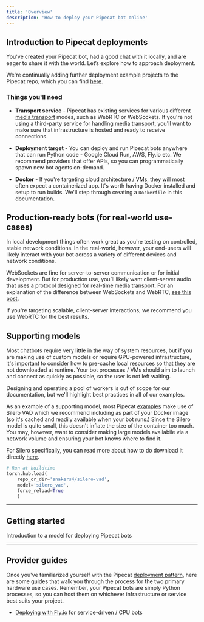 ```yaml
---
title: 'Overview'
description: 'How to deploy your Pipecat bot online'
---
```


## Introduction to Pipecat deployments

You've created your Pipecat bot, had a good chat with it locally, and are eager to share it with the world. Let’s explore how to approach deployment.

<Note>We're continually adding further deployment example projects to the Pipecat repo, which you can find [here](https://github.com/pipecat-ai/pipecat/tree/main/examples/deployment).</Note>

### Things you'll need

- **Transport service** - Pipecat has existing services for various different [media transport](http://localhost:3000/docs/category/transports) modes, such as WebRTC or WebSockets. If you're not using a third-party service for handling media transport, you'll want to make sure that infrastructure is hosted and ready to receive connections.

- **Deployment target** - You can deploy and run Pipecat bots anywhere that can run Python code - Google Cloud Run, AWS, Fly.io etc. We recommend providers that offer APIs, so you can programmatically spawn new bot agents on-demand.

- **Docker** - If you're targeting cloud architecture / VMs, they will most often expect a containerized app. It's worth having Docker installed and setup to run builds. We'll step through creating a `Dockerfile` in this documentation.

## Production-ready bots (for real-world use-cases)

In local development things often work great as you're testing on controlled, stable network conditions. In the real-world, however, your end-users will likely interact with your bot across a variety of different devices and network conditions.

WebSockets are fine for server-to-server communication or for initial development. But for production use, you’ll likely want client-server audio that uses a protocol designed for real-time media transport. For an explanation of the difference between WebSockets and WebRTC, [see this post](https://www.daily.co/blog/how-to-talk-to-an-llm-with-your-voice/#webrtc).

If you're targeting scalable, client-server interactions, we recommend you use WebRTC for the best results.

## Supporting models

Most chatbots require very little in the way of system resources, but if you are making use of custom models or require GPU-powered infrastructure, it's important to consider how to pre-cache local resources so that they are not downloaded at runtime. Your bot processes / VMs should aim to launch and connect as quickly as possible, so the user is not left waiting. 

Designing and operating a pool of workers is out of scope for our documentation, but we'll highlight best practices in all of our examples.

As an example of a supporting model, most Pipecat [examples](https://github.com/pipecat-ai/pipecat/tree/main/examples) make use of Silero VAD which we recommend including as part of your Docker image (so it's cached and readily available when your bot runs.) Since the Silero model is quite small, this doesn't inflate the size of the container too much. You may, however, want to consider making large models availabile via a network volume and ensuring your bot knows where to find it.

For Silero specifically, you can read more about how to do download it directly [here](https://pypi.org/project/silero/#:~:text=Models%20are%20downloaded%20on%20demand,downloaded%20to%20a%20cache%20folder). 

```python
# Run at buildtime
torch.hub.load(
    repo_or_dir='snakers4/silero-vad',
    model='silero_vad',
    force_reload=True
    )
```

---

## Getting started

<Card title="Basic deployment pattern" icon="draw-square" iconType="duotone" href="/deployment/pattern">
  Introduction to a model for deploying Pipecat bots
</Card>

---

## Provider guides

Once you've familiarized yourself with the Pipecat [deployment pattern](/docs/deploying-your-bot/02-basic-pattern.md), here are some guides that walk you through the process for the two primary hardware use cases. Remember, your Pipecat bots are simply Python processes, so you can host them on whichever infrastructure or service best suits your project.

- [Deploying with Fly.io](/docs/deploying-your-bot/fly) for service-driven / CPU bots